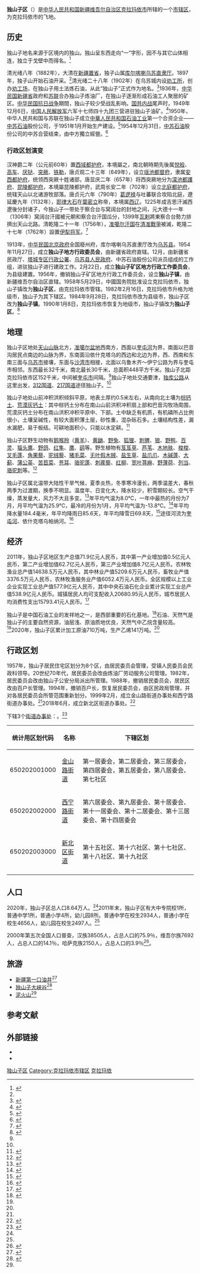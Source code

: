 {{Infobox China County
|county  = 独山子区
|Photo =ChinaKaramayDushanzi.png
|Photoname=
|officerTitle=
|officer=
|officerTitle2=
|officer2=
|map =
|map size =
|Pinyin   = 
|Belong = [[新疆维吾尔自治区|新疆维吾尔自治区]][[克拉玛依市|克拉玛依市]]
|Types= [[市辖区|市辖区]]
|admincode = 650202
|founded =
|seat =
|division=
|town=
|township=
|subdistrict=
|area = 400
|area land =
|area water =
|census yr = 2014年
|pop =7万
|density =
|postcode =
|areacode=
|carlicense=
|web = 
|phone code=992}}
'''独山子区'''（{{lang-ug|مايتاغ رايونى|Maytagh Rayoni}}）是[[中华人民共和国|中华人民共和国]][[新疆维吾尔自治区|新疆维吾尔自治区]][[克拉玛依市|克拉玛依市]]所辖的一个[[市辖区|市辖区]]，为克拉玛依市的飞地。

== 历史 ==
独山子地名来源于区境内的独山。独山呈东西走向“一”字形，因不与其它山体相连，独立于戈壁中而得名。<ref name=mei>{{cite web|title=魅力独山子|url=http://www.dsz.gov.cn/pages/CuPlayer/Mldsz.aspx?id=100000000000022889|publisher=独子山区人民政府|date=2021-05-17|accessdate=2022-01-30|archive-date=2022-01-29|archive-url=https://web.archive.org/web/20220129160811/http://www.dsz.gov.cn/pages/CuPlayer/Mldsz.aspx?id=100000000000022889|dead-url=no}}</ref>

清光绪八年（1882年），大清在[[新疆省_(清)|新疆置省]]，独子山属[[库尔喀喇乌苏直隶厅|库尔喀喇乌苏直隶厅]]。1897年，独子山开始石油开采。<ref name=sy></ref>清光绪二十八年（1902年）在乌苏城内设[[劝工所|劝工所]]，创办[[劝工场|劝工场]]，在独山子用土法炼石油，从此“独山子”正式作为地名。<ref name=《独山子区志》p=20-21>{{Harvnb|傅玉坤主编；独山子区地方志编纂委员会编|2003||p=20-21}}</ref>1936年，[[中华民国新疆省|中华民国新疆省]]政府和[[苏联|苏联]]合办独山子炼油厂，在独山子逐渐形成石油工人聚居的矿区。[[中华民国|中华民国]][[中华民国抗日战争|抗日战争]]期間，独山子较少受战乱影响。[[国共内战|国共内战]]尾声时，1949年12月6日，[[中国人民解放军|中国人民解放军]]六军十七师四十九团三营进驻独山子油矿。<ref name=《独山子区志》p=28-29>{{Harvnb|傅玉坤主编；独山子区地方志编纂委员会编|2003||p=28-29}}</ref>1950年，中华人民共和国与苏联在独山子成立[[中華人民共和国石油工业|中華人民共和国石油工业]]第一个合资企业——[[中苏石油|中苏石油]]股份公司，于1951年1月开始生产建设。<ref>{{cite web|title=热血澎湃的“沙漠美人”（触摸工业遗产）|url=http://finance.sina.com.cn/roll/2019-07-16/doc-ihytcitm2251490.shtml|publisher=新浪|date=2019-07-16|accessdate=2022-01-29|archive-date=2022-01-29|archive-url=https://web.archive.org/web/20220129100735/http://finance.sina.com.cn/roll/2019-07-16/doc-ihytcitm2251490.shtml|dead-url=no}}</ref>1954年12月31日，[[中苏石油|中苏石油]]股份公司的中苏合营结束，由中方獨立經營。<ref name=《独山子区志》p=142>{{Harvnb|傅玉坤主编；独山子区地方志编纂委员会编|2003||p=142}}</ref>

===行政区划演变===
汉神爵二年（公元前60年）置[[西域都护府|西域都护府]]，本境屬之，南北朝時期先後属[[悦般|悦般]]、[[高车|高车]]、[[厌哒|厌哒]]、[[突厥汗国|突厥]]、[[铁勒|铁勒]]，唐贞观二十三年（649年），设立[[瑶池都督府|瑶池都督府]]，隶属[[安西都护府|安西都护府]]，统领西突厥十姓诸部，唐显庆二年（657年）将西突厥地分为[[濛池都護府|濛池都護府]]、[[昆陵都护府|昆陵都护府]]，本境屬昆陵都护府，武周长安二年（702年）设立[[北庭都护府|北庭都护府]]，统辖天山以北诸游牧部落。唐贞元六年（790年）[[葛逻禄|葛逻禄]]与吐蕃联合攻陷北庭，遼延慶九年（1132年），[[耶律大石|耶律大石]]在[[葉密立|葉密立]]称帝，本境属[[西辽|西辽]]。1225年成吉思汗滅西遼後分封诸子，今独山子一带处于察合台与窝阔台的封地之间，元大德十一年（1306年）窝阔台汗國被元朝和察合台汗国瓜分，1399年[[瓦剌|瓦剌]]將東察合台勢力排擠出天山北路。清乾隆二十一年（1756年），[[准噶尔汗国|准噶尔汗国]]在[[清准戰爭|清准戰爭]]被滅，乾隆二十七年（1762年）設置[[伊犁将军|伊犁将军]]。<ref name=《独山子区志》p=20-21>{{Harvnb|傅玉坤主编；独山子区地方志编纂委员会编|2003||p=20-21}}</ref>

1913年，[[中华民国北京政府|中华民国北京政府]]全国廢州府，库尔喀喇乌苏直隶厅改为[[乌苏县|乌苏县]]。1954年11月27日，成立'''独山子地方行政委员会'''，由新疆省政府直辖。12月，由新疆省民政厅、[[塔城专区|塔城专区行政公署]]、[[乌苏县|乌苏县人民政府]]、中苏石油股份公司派员组成的工作组，进驻独山子进行建政工作。2月22日，成立'''独山子矿区地方行政工作委员会'''，为县级建置。1956年，撤销独山子矿区地方行政工作委员会，设立'''独山子镇'''，由新疆维吾尔自治区直辖。1958年5月29日，中國国务院批准设立克拉玛依市，独山子镇改为'''独山子区'''，由克拉玛依市管辖。1982年2月16日，克拉玛依市升格为地级市，独山子为其下辖区。1984年9月28日，克拉玛依市改为县级市，独山子区改为'''独山子镇'''。1990年1月8日，克拉玛依市恢复为地级市，独山子镇改为'''独山子区'''。<ref name=《独山子区志》p=50>{{Harvnb|傅玉坤主编；独山子区地方志编纂委员会编|2003||p=50}}</ref>

==地理==
独山子区地处[[天山山脉|天山山脉]]北方，[[准噶尔盆地|准噶尔盆地]]西南方，西面以[[奎屯河|奎屯河]]为界，南面以巴音沟居民点南边的山脉为界，东南面沿依什克塔乌的西边和北边为界，西、西南和东南三面与[[乌苏市|乌苏市]]接壤，东面与[[沙湾市|沙湾市]]相接，北面以乌鲁木齐～伊宁公路为界与奎屯市相邻。东西最长32千米，南北最长30千米，总面积448平方千米。独山子北距克拉玛依市区152千米，中间被[[奎屯市|奎屯市]]间隔。<ref name=《独山子区志》p=50></ref>独山子地处交通要津，[[独库公路|独库公路]]从这里出发，[[312国道|312国道]]、[[217国道|217国道]]途径独山子。<ref name=mei></ref>

独山子地处山前冲积洪积倾斜平原，地表土厚约0.5米左右，从南向北土壤为[[棕钙土|棕钙土]]、[[荒漠灰钙土|荒漠灰钙土]]：其中棕钙土分布在南山山前洪积冲积扇上部和巴音沟牧场周围，荒漠灰钙土分布在南山洪积冲积平原中、下部。土中缺乏有机质，有机磷所占比例很小，土壤呈碱性，有较大面积薄土层，砂性重，混杂砾石多。土壤结构性差，漏水漏肥，易于板结。可耕地面积小，只能以水定耕。<ref name=《独山子区志》p=68>{{Harvnb|傅玉坤主编；独山子区地方志编纂委员会编|2003||p=68}}</ref>

独山子区野生动物有[[鹅喉羚|鹅喉羚]]（[[黄羊|黄羊]]）、[[黄鼬|黄鼬]]、[[野兔|野兔]]、[[狐狸|狐狸]]、[[刺猬|刺猬]]、[[狼|狼]]、[[野鸭|野鸭]]、[[百灵|百灵]]、[[猫头鹰|猫头鹰]]、[[野鸽|野鸽]]、[[红隼|红隼]]、[[鹰|鹰]]、[[鹞|鹞]]等。野生植物有[[芨芨草|芨芨草]]、[[芦苇|芦苇]]、[[木地肤|木地肤]]、[[梭梭|梭梭]]、[[叉毛蓬|叉毛蓬]]、[[角果藜|角果藜]]、[[驼绒藜|驼绒藜]]、[[猪毛菜|猪毛菜]]、[[无叶假木贼|无叶假木贼]]、[[盐生草|盐生草]]、[[盐爪爪|盐爪爪]]、[[木碱蓬|木碱蓬]]、[[大蓟|大蓟]]、[[蒲公英|蒲公英]]、[[苦苣菜|苦苣菜]]、[[苍耳|苍耳]]、[[骆驼蓬|骆驼蓬]]、[[刺蒺藜|刺蒺藜]]、[[红柳|红柳]]、[[宽叶荨麻|宽叶荨麻]]、[[野薄荷|野薄荷]]、[[列当|列当]]、[[骆驼刺|骆驼刺]]等。<ref name=《独山子区志》p=66-67>{{Harvnb|傅玉坤主编；独山子区地方志编纂委员会编|2003||p=66-67}}</ref>

独山子区属北温带大陆性干旱气候，夏季炎热，冬季寒冷漫长，两季温差大，春秋两季为过渡期，换季不明显。温度年、日变化大，降水较少，积雪期较长。空气干燥，蒸发量大，风力不大且多变。<ref name=《独山子区志》p=60>{{Harvnb|傅玉坤主编；独山子区地方志编纂委员会编|2003||p=60}}</ref>年平均气温为8.0℃，一年中最热的月份为7月，月平均气温为25.9℃，最冷的月份为1月，月平均气温为-13.8℃。<ref name=《独山子区志》p=61>{{Harvnb|傅玉坤主编；独山子区地方志编纂委员会编|2003||p=61}}</ref>年平均降水量184.4毫米，年平均降雨日85.6天，年平均降雪日69.8天，<ref name=《独山子区志》p=62>{{Harvnb|傅玉坤主编；独山子区地方志编纂委员会编|2003||p=62}}</ref>途径河流为[[奎屯河|奎屯河]]、依什克塔乌帕纳河。<ref name=《独山子区志》p=64>{{Harvnb|傅玉坤主编；独山子区地方志编纂委员会编|2003||p=64}}</ref>

==经济==
2011年，独山子区地区生产总值71.9亿元人民币，其中第一产业增加值0.5亿元人民币，第二产业增加值62.7亿元人民币，第三产业增加值8.7亿元人民币。农林牧渔业总产值14638.5万元人民币，其中林业产值5209.6万元人民币，畜牧业产值3376.5万元人民币，农林牧渔服务业产值6052.4万元人民币。全区规模以上工业企业实现工业总产值577.9亿元人民币，其中中央石油石化企业累计实现工业总产值538.9亿元人民币。城镇居民人均可支配收入20680.95元人民币，城市居民人均消费性支出15793.41元人民币。<ref name=xxgk>{{cite web|title=2011年独山子区统计公报|url=http://www.dsz.gov.cn/pages/xxgk/PublicDetail.aspx?id=100000000000145360|publisher=独山子区人民政府|accessdate=2022-01-30|archive-date=2022-01-30|archive-url=https://web.archive.org/web/20220130073020/http://www.dsz.gov.cn/pages/xxgk/PublicDetail.aspx?id=100000000000145360|dead-url=no}}</ref>

独山子是中国石油工业的发祥地之一，是西部重要的石化基地。<ref name=sy>{{cite web|title=独山子石化|url=https://www.cnpc.com.cn/cnpc/lhqy/201404/e4b9ecdc154846038fec903b8f2620ec.shtml|publisher=中国石油|accessdate=2022-02-02|archive-date=2022-02-01|archive-url=https://web.archive.org/web/20220201163858/https://www.cnpc.com.cn/cnpc/lhqy/201404/e4b9ecdc154846038fec903b8f2620ec.shtml|dead-url=no}}</ref>石油、天然气是独山子的主要自然资源，油层浅、原油质地优良，天然气中乙烷含量较高。<ref name=《独山子区志》p=66-67></ref>2020年，独山子区累计加工原油710万吨，生产乙烯141万吨。<ref name=mei></ref>

== 行政区划 ==
1957年，独山子居民住宅区划分为8个区，由居民委员会管理，受镇人民委员会民政科领导。20世纪70年代，居民委员会改由炼油厂劳动服务公司管理。1982年，居民委员会改由独山子公安分局派出所管理。1988年，撤销居民委员会，居民区改由百户长管理。1994年，撤销百户长，恢复居民委员会，由区民政局管理，并对各居民委员会所管范围重新划分。1999年2月，成立金山路街道办事处和西宁路街道办事处。<ref name=《独山子区志》p=50></ref>2018年6月，成立新北区街道办事处。<ref>{{cite web|title=独山子区第十四届人民代表大会第六次会议|url=http://www.dsz.gov.cn/pages/hdjl/ProposalMessage.aspx?type=1&id=100000000000992966|publisher=独山子区人民政府|accessdate=2022-01-29|archive-date=2022-01-30|archive-url=https://web.archive.org/web/20220130060909/http://www.dsz.gov.cn/pages/hdjl/ProposalMessage.aspx?type=1&id=100000000000992966|dead-url=no}}</ref>

{{PAGENAMEBASE}}下辖3个[[街道办事处|街道办事处]]：{{PRC admin/children|65/02/02/000/000}}。<ref>{{PRC admin/ref sgc|65/02/02/000/000}}</ref>
{|class="sortable wikitable" style="margin:1em auto 1em auto; text-align:center"
|-
!统计用区划代码
!名称
!下辖区划
|-
|650202001000
|[[金山路街道_(克拉玛依市)|金山路街道]]
|第一居委会，第二居委会，第三居委会，第四居委会，第五居委会，第八居委会、第七社区
|-
|650202002000
|[[西宁路街道|西宁路街道]]
|第六居委会、第九居委会、第十居委会、第十一居委会、第十二居委会、第十三居委会、第十四居委会
|-
|650202003000
|[[新北区街道|新北区街道]]
|第十五社区、第十六社区、第十七社区、第十八社区、第十九社区
|-
|}

==人口==
{{Pie chart
|thumb = right
|caption = 民族结构比率
|label1 = [[汉族|汉族]]
|value1 = 75.9
|color1 = red
|label2 = [[维吾尔族|维吾尔族]]
|value2 = 14.1
|color2 = green
|label3 = [[哈萨克族|哈萨克族]]
|value3 = 3.9
|color3 = orange
|label4 = 其他
|value4 = 6.1
|color4 = grey
}}
2020年，独山子区总人口8.64万人。<ref name=mei></ref>2011年末，独山子区有大中专院校1所，普通中学1所，普通小学4所，幼儿园8所。普通中学在校生2934人，普通小学在校生4656人，幼儿园在校生2497人。<ref name=xxgk></ref>

2000年第五次全国人口普查，汉族38505人，占总人口的75.9％，维吾尔族7692人，占总人口的14.1％，哈萨克族2150人，占总人口的3.9％<ref name=《独山子区志》p=77>{{Harvnb|傅玉坤主编；独山子区地方志编纂委员会编|2003||p=77}}</ref>。

==旅游==
*[[新疆第一口油井|新疆第一口油井]]<ref>{{cite web|title=独山子石化新疆第一口油井|url=http://www.sasac.gov.cn/n4470048/n16518962/n19136906/n19136919/c19321663/content.html|publisher=国务院国有资产监督管理委员会|date=2021-06-25|accessdate=2022-02-01|archive-date=2022-02-02|archive-url=https://web.archive.org/web/20220202005502/http://www.sasac.gov.cn/n4470048/n16518962/n19136906/n19136919/c19321663/content.html|dead-url=no}}</ref>
*[[独山子大峡谷|独山子大峡谷]]<ref>{{cite web|title=独山子大峡谷|url=http://www.dsz.gov.cn/pages/xxgk/PublicDetail.aspx?id=100000000000045197|publisher=独山子区人民政府|date=2012-05-25|accessdate=2022-02-01|archive-date=2022-02-01|archive-url=https://web.archive.org/web/20220201155722/http://www.dsz.gov.cn/pages/xxgk/PublicDetail.aspx?id=100000000000045197|dead-url=no}}</ref>
*[[泥火山|泥火山]]<ref name=mei></ref>

== 参考文献 ==
{{reflist|2}}

== 外部链接 ==
* {{Official website|http://www.dsz.gov.cn/|name=克拉玛依市独山子区人民政府门户网站}}
* {{cite book
 |ref = harv
 |last = 傅玉坤主编；独山子区地方志编纂委员会编
 |title = 独山子区志
 |year = 2003
 |url = http://zmhd.dsz.gov.cn/uploads//cms/attachments/201505/150505135241196.pdf
 |publisher = 新疆人民出版社
 |location = 乌鲁木齐
 |access-date = 2022-01-30
 |archive-date = 2022-01-29
 |archive-url = https://web.archive.org/web/20220129070033/http://zmhd.dsz.gov.cn/uploads//cms/attachments/201505/150505135241196.pdf
 |dead-url = no
 }}
{{克拉玛依市独山子区行政区划}}
{{克拉玛依市行政区划}}
{{新疆行政区划}}

[[Category:独山子区|]]
[[Category:克拉玛依市辖区|Category:克拉玛依市辖区]]
[[Category:新疆市辖区|克拉玛依]]